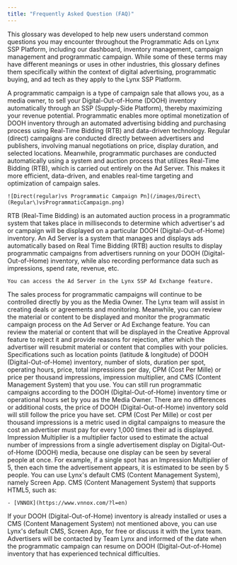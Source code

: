 ```yaml
---
title: "Frequently Asked Question (FAQ)"
---
```


This glossary was developed to help new users understand common questions you may encounter throughout the Programmatic Ads on Lynx SSP Platform, including our dashboard, inventory management, campaign management and programmatic campaign. While some of these terms may have different meanings or uses in other industries, this glossary defines them specifically within the context of digital advertising, programmatic buying, and ad tech as they apply to the Lynx SSP Platform.

<AccordionGroup>
  <Accordion title="What is a Programmatic Campaign?">
    A programmatic campaign is a type of campaign sale that allows you, as a media owner, to sell your Digital-Out-of-Home (DOOH) inventory automatically through an SSP (Supply-Side Platform), thereby maximizing your revenue potential.
  </Accordion>
  <Accordion title="What are the advantages or benefits of programmatic advertising for publishers or media owners?">
    Programmatic enables more optimal monetization of DOOH inventory through an automated advertising bidding and purchasing process using Real-Time Bidding (RTB) and data-driven technology.
  </Accordion>
  <Accordion title="What is different between regular (direct) campaigns with programmatic?">
    Regular (direct) campaigns are conducted directly between advertisers and publishers, involving manual negotiations on price, display duration, and selected locations. Meanwhile, programmatic purchases are conducted automatically using a system and auction process that utilizes Real-Time Bidding (RTB), which is carried out entirely on the Ad Server. This makes it more efficient, data-driven, and enables real-time targeting and optimization of campaign sales.

    ![Direct(regular)vs Programmatic Campaign Pn](/images/Direct\(Regular\)vsProgrammaticCampaign.png)
  </Accordion>
  <Accordion title="What is Real-Time Bidding (RTB)?">
    RTB (Real-Time Bidding) is an automated auction process in a programmatic system that takes place in milliseconds to determine which advertiser's ad or campaign will be displayed on a particular DOOH (Digital-Out-of-Home) inventory.
  </Accordion>
  <Accordion title="What is an Ad Server?">
    An Ad Server is a system that manages and displays ads automatically based on Real Time Bidding (RTB) auction results to display programmatic campaigns from advertisers running on your DOOH (Digital-Out-of-Home) inventory, while also recording performance data such as impressions, spend rate, revenue, etc.

    You can access the Ad Server in the Lynx SSP Ad Exchange feature.
  </Accordion>
  <Accordion title="Is the sales process for programmatic campaigns fully controlled by Team Lynx, or do media owners can control?">
    The sales process for programmatic campaigns will continue to be controlled directly by you as the Media Owner. The Lynx team will assist in creating deals or agreements and monitoring. Meanwhile, you can review the material or content to be displayed and monitor the programmatic campaign process on the Ad Server or Ad Exchange feature.
  </Accordion>
  <Accordion title="What if the material or creative content of a programmatic campaign does not comply with regulations or policies?">
    You can review the material or content that will be displayed in the Creative Approval feature to reject it and provide reasons for rejection, after which the advertiser will resubmit material or content that complies with your policies.
  </Accordion>
  <Accordion title="What information or data is required for DOOH (Digital-Out-of-Home) inventory in running programmatic campaigns on Lynx?">
    Specifications such as location points (latitude & longitude) of DOOH (Digital-Out-of-Home) inventory, number of slots, duration per spot, operating hours, price, total impressions per day, CPM (Cost Per Mille) or price per thousand impressions, impression multiplier, and CMS (Content Management System) that you use.
  </Accordion>
  <Accordion title="Is it possible to continue running programmatic campaigns for DOOH (Digital-Out-of-Home) inventory that only serves sales at certain times?">
    You can still run programmatic campaigns according to the DOOH (Digital-Out-of-Home) inventory time or operational hours set by you as the Media Owner.
  </Accordion>
  <Accordion title="Are there any price differences or additional costs for DOOH (Digital-Out-of-Home) inventory between regular (direct) and programmatic campaign purchases from the Lynx Team?">
    There are no differences or additional costs, the price of DOOH (Digital-Out-of-Home) inventory sold will still follow the price you have set.
  </Accordion>
  <Accordion title="What is CPM (Cost Per Mille)?">
    CPM (Cost Per Mille) or cost per thousand impressions is a metric used in digital campaigns to measure the cost an advertiser must pay for every 1,000 times their ad is displayed.
  </Accordion>
  <Accordion title="What is Impression Multiplier?">
    Impression Multiplier is a multiplier factor used to estimate the actual number of impressions from a single advertisement display on Digital-Out-of-Home (DOOH) media, because one display can be seen by several people at once. For example, if a single spot has an Impression Multiplier of 5, then each time the advertisement appears, it is estimated to be seen by 5 people.
  </Accordion>
  <Accordion title="What CMS (Content Management System) can be used to run programmatic campaigns on Lynx?">
    You can use Lynx's default CMS (Content Management System), namely Screen App. CMS (Content Management System) that supports HTML5, such as:

    - [VNNOX](https://www.vnnox.com/?l=en)
  </Accordion>
  <Accordion title="What if the DOOH (Digital-Out-of-Home) inventory is already installed or uses another CMS (Content Management System) not mentioned above?">
    If your DOOH (Digital-Out-of-Home) inventory is already installed or uses a CMS (Content Management System) not mentioned above, you can use Lynx's default CMS, Screen App, for free or discuss it with the Lynx team.
  </Accordion>
  <Accordion title="What if there is a technical disruption when my programmatic campaign is running on DOOH (Digital-Out-of-Home) inventory?">
    Advertisers will be contacted by Team Lynx and informed of the date when the programmatic campaign can resume on DOOH (Digital-Out-of-Home) inventory that has experienced technical difficulties.
  </Accordion>
</AccordionGroup>
